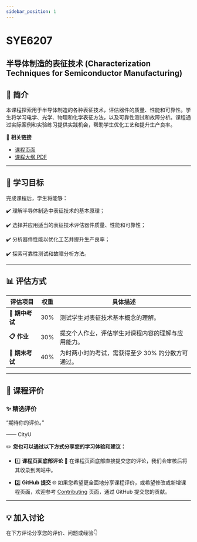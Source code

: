 ```yaml
---
sidebar_position: 1
---
```


# SYE6207
## 半导体制造的表征技术 (Characterization Techniques for Semiconductor Manufacturing)

## **📘 简介**
本课程探索用于半导体制造的各种表征技术，评估器件的质量、性能和可靠性。学生将学习电学、光学、物理和化学表征方法，以及可靠性测试和故障分析。课程通过实际案例和实验练习提供实践机会，帮助学生优化工艺和提升生产良率。

🔗 **相关链接**
- [课程页面](https://www.cityu.edu.hk/catalogue/pg/202425/course/SYE6207.htm)
- [课程大纲 PDF](https://www.cityu.edu.hk/catalogue/pg/202425/course/SYE6207.pdf)

---

## **🎯 学习目标**

完成课程后，学生将能够：

✔️ 理解半导体制造中表征技术的基本原理；

✔️ 选择并应用适当的表征技术评估器件质量、性能和可靠性；

✔️ 分析器件性能以优化工艺并提升生产良率；

✔️ 探索可靠性测试和故障分析方法。

---

## **📊 评估方式**

| **评估项目**         | **权重** | **具体描述**                                                                                       |
|---------------------|---------|---------------------------------------------------------------------------------------------------|
| **📂 期中考试**       | 30%      | 测试学生对表征技术基本概念的理解。                                                                    |
| **📋 作业**           | 30%      | 提交个人作业，评估学生对课程内容的理解与应用能力。                                                      |
| **📝 期末考试**       | 40%      | 为时两小时的考试，需获得至少 30% 的分数方可通过。                                                       |

---

## **💬 课程评价**

### ✨ **精选评价**
<div className={commentStyles.commentBox}>
    <p className={commentStyles.commentText}>
        “期待你的评价。”
    </p>
    <p className={commentStyles.commentAuthor}>—— CityU</p>
</div>

✏️ **您也可以通过以下方式分享您的学习体验和建议：**

- 1️⃣ **课程页面底部评论**
💬 在课程页面底部直接提交您的评论，我们会审核后将其收录到网站中。

- 2️⃣ **GitHub 提交**
🌐 如果您希望更全面地分享课程评价，或希望修改或新增课程页面，欢迎参考 [Contributing](https://penjc.github.io/CityU/contributing) 页面，通过 GitHub 提交您的贡献。

---

## **💡 加入讨论**

在下方评论分享您的评价、问题或经验👇
<Utterances />